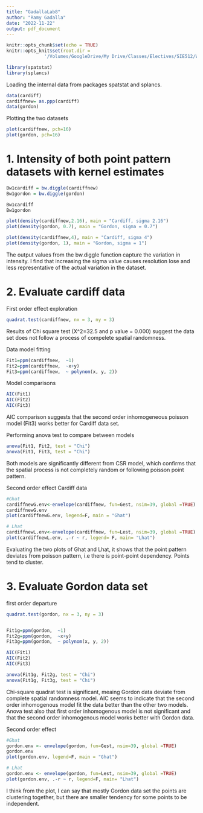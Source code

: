 ```yaml
---
title: "GadallaLab8"
author: "Ramy Gadalla"
date: "2022-11-22"
output: pdf_document
---
```


```r
knitr::opts_chunk$set(echo = TRUE)
knitr::opts_knit$set(root.dir = 
              '/Volumes/GoogleDrive/My Drive/Classes/Electives/SIE512/Week13/')
```


```r
library(spatstat)
library(splancs)

```

Loading the internal data from packages spatstat and splancs.
```r
data(cardiff) 
cardiffnew= as.ppp(cardiff) 
data(gordon)
```

Plotting the two datasets
```r
plot(cardiffnew, pch=16)
plot(gordon, pch=16)
```

# 1. Intensity of both point pattern datasets with kernel estimates
```r
Bw1cardiff = bw.diggle(cardiffnew)
Bw1gordon = bw.diggle(gordon)

Bw1cardiff
Bw1gordon

plot(density(cardiffnew,2.16), main = "Cardiff, sigma 2.16")
plot(density(gordon, 0.7), main = "Gordon, sigma = 0.7")

plot(density(cardiffnew,4), main = "Cardiff, sigma 4")
plot(density(gordon, 1), main = "Gordon, sigma = 1")
```

The output values from the bw.diggle function capture the variation in intensity. I find that increasing the sigma value causes resolution lose and less representative of the actual variation in the dataset.



# 2. Evaluate cardiff data

First order effect exploration
```r
quadrat.test(cardiffnew, nx = 3, ny = 3)
```

Results of Chi square test (X^2=32.5 and p value = 0.000) suggest the data set does not follow a process of compelete spatial randomness. 


Data model fitting
```r
Fit1=ppm(cardiffnew,  ~1) 
Fit2=ppm(cardiffnew,  ~x+y) 
Fit3=ppm(cardiffnew,  ~ polynom(x, y, 2)) 
```


Model comparisons
```r
AIC(Fit1)
AIC(Fit2)
AIC(Fit3)
```


AIC comparison suggests that the second order inhomogeneous poisson model (Fit3) works better for Cardiff data set.

Performing anova test to compare between models
```r
anova(Fit1, Fit2, test = "Chi")
anova(Fit1, Fit3, test = "Chi")
```

Both models are significantly different from CSR model, which confirms that the spatial process is not completely random or following poisson point pattern.


Second order effect Cardiff data

```r
#Ghat
cardiffnewG.env<-envelope(cardiffnew, fun=Gest, nsim=39, global =TRUE)
cardiffnewG.env
plot(cardiffnewG.env, legend=F, main = "Ghat")

# Lhat
cardiffnewL.env<-envelope(cardiffnew, fun=Lest, nsim=39, global =TRUE)
plot(cardiffnewL.env, .-r ~ r, legend= F, main= "Lhat")
```



Evaluating the two plots of Ghat and Lhat, it shows that the point pattern deviates from poisson pattern, i.e there is point-point dependency. Points tend to cluster.


# 3. Evaluate Gordon data set

first order departure
```r
quadrat.test(gordon, nx = 3, ny = 3)


Fit1g=ppm(gordon,  ~1) 
Fit2g=ppm(gordon,  ~x+y) 
Fit3g=ppm(gordon,  ~ polynom(x, y, 2)) 

AIC(Fit1)
AIC(Fit2)
AIC(Fit3)

anova(Fit1g, Fit2g, test = "Chi")
anova(Fit1g, Fit3g, test = "Chi")
```

Chi-square quadrat test is significant, meaing Gordon data deviate from complete spatial randomness model.
AIC seems to indicate that the second order inhomogenous model fit the data better than the other two models.
Anova test also that first order inhomogenous model is not significant and that the second order inhomogenous model works better with Gordon data.


Second order effect
```r
#Ghat
gordon.env <- envelope(gordon, fun=Gest, nsim=39, global =TRUE)
gordon.env
plot(gordon.env, legend=F, main = "Ghat")

# Lhat
gordon.env <- envelope(gordon, fun=Lest, nsim=39, global =TRUE)
plot(gordon.env, .-r ~ r, legend=F, main= "Lhat")
```

I think from the plot, I can say that mostly Gordon data set the points are clustering together, but there are smaller tendency for some points to be independent. 
